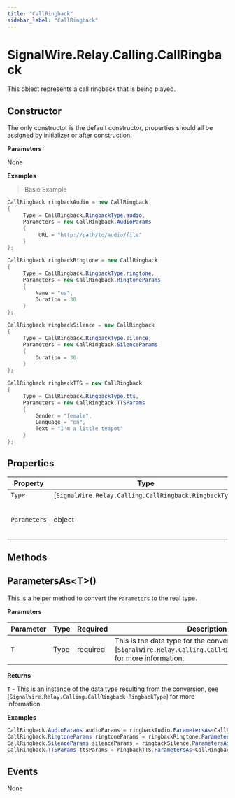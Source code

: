 ```yaml
---
title: "CallRingback"
sidebar_label: "CallRingback"
---
```


# SignalWire.Relay.Calling.CallRingback

This object represents a call ringback that is being played.

## Constructor

The only constructor is the default constructor, properties should all be assigned by initializer or after construction.

**Parameters**

None

**Examples**

> Basic Example

```csharp
CallRingback ringbackAudio = new CallRingback
{
     Type = CallRingback.RingbackType.audio,
     Parameters = new CallRingback.AudioParams
     {
          URL = "http://path/to/audio/file"
     }
};

CallRingback ringbackRingtone = new CallRingback
{
     Type = CallRingback.RingbackType.ringtone,
     Parameters = new CallRingback.RingtoneParams
     {
         Name = "us",
         Duration = 30
     }
};

CallRingback ringbackSilence = new CallRingback
{
     Type = CallRingback.RingbackType.silence,
     Parameters = new CallRingback.SilenceParams
     {
         Duration = 30
     }
};

CallRingback ringbackTTS = new CallRingback
{
     Type = CallRingback.RingbackType.tts,
     Parameters = new CallRingback.TTSParams
     {
         Gender = "female",
         Language = "en",
         Text = "I'm a little teapot"
     }
};
```

## Properties

| Property | Type | Description |
| -------- | ---- | ----------- |
| `Type` | [`SignalWire.Relay.Calling.CallRingback.RingbackType`] | This is the type of the media. |
| `Parameters` | object | This is the object that represents the parameters specific to the type, see [`SignalWire.Relay.Calling.CallRingback.RingbackType`] for more information. |

## Methods

<div className="method-definitions"></div>

## ParametersAs&lt;T&gt;()

This is a helper method to convert the `Parameters` to the real type.

**Parameters**

| Parameter | Type | Required | Description |
| --------- | ---- | -------- | ----------- |
| `T` | Type | <span className="required-arg">required</span> | This is the data type for the conversion, see [`SignalWire.Relay.Calling.CallRingback.RingbackType`] for more information. |

**Returns**

`T` - This is an instance of the data type resulting from the conversion, see [`SignalWire.Relay.Calling.CallRingback.RingbackType`] for more information.

**Examples**

```csharp
CallRingback.AudioParams audioParams = ringbackAudio.ParametersAs<CallRingback.AudioParams>();
CallRingback.RingtoneParams ringtoneParams = ringbackRingtone.ParametersAs<CallRingback.RingtoneParams>
CallRingback.SilenceParams silenceParams = ringbackSilence.ParametersAs<CallRingback.SilenceParams>();
CallRingback.TTSParams ttsParams = ringbackTTS.ParametersAs<CallRingback.TTSParams>();
```

## Events

None